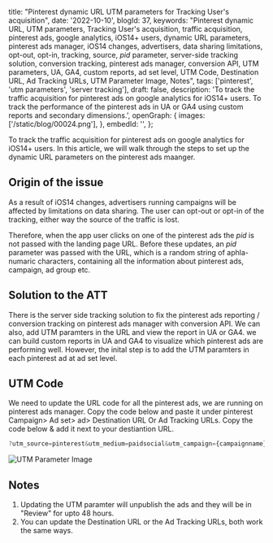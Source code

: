   title: "Pinterest dynamic URL UTM parameters for Tracking User's acquisition",
  date: '2022-10-10',
  blogId: 37,
  keywords:
    "Pinterest dynamic URL, UTM parameters, Tracking User's acquisition, traffic acquisition, pinterest ads, google analytics, iOS14+ users, dynamic URL parameters, pinterest ads manager, iOS14 changes, advertisers, data sharing limitations, opt-out, opt-in, tracking, source, _pid_ parameter, server-side tracking solution, conversion tracking, pinterest ads manager, conversion API, UTM parameters, UA, GA4, custom reports, ad set level, UTM Code, Destination URL, Ad Tracking URLs, UTM Parameter Image, Notes",
  tags: ['pinterest', 'utm parameters', 'server tracking'],
  draft: false,
  description:
    'To track the traffic acquisition for pinterest ads on google analytics for iOS14+ users. To track the performance of the pinterest ads in UA or GA4 using custom reports and secondary dimensions.',
  openGraph: {
    images: ['/static/blog/00024.png'],
  },
  embedId: '',
};

To track the traffic acquisition for pinterest ads on google analytics for iOS14+ users. In this article, we will walk through the steps to set up the dynamic URL parameters on the pinterest ads maanger.

## Origin of the issue

As a result of iOS14 changes, advertisers running campaigns will be affected by limitations on data sharing. The user can opt-out or opt-in of the tracking, either way the source of the traffic is lost.

Therefore, when the app user clicks on one of the pinterest ads the _pid_ is not passed with the landing page URL. Before these updates, an _pid_ parameter was passed with the URL, which is a random string of aphla-numaric characters, containing all the information about pinterest ads, campaign, ad group etc.

## Solution to the ATT

There is the server side tracking solution to fix the pinterest ads reporting / conversion tracking on pinterest ads manager with conversion API. We can also, add UTM paramters in the URL and view the report in UA or GA4. we can build custom reports in UA and GA4 to visualize which pinterest ads are performing well. However, the inital step is to add the UTM paramters in each pinterest ad at ad set level.

## UTM Code

We need to update the URL code for all the pinterest ads, we are running on pinterest ads manager. Copy the code below and paste it under pinterest Campaign> Ad set> ad> Destination URL Or Ad Tracking URLs. Copy the code below & add it next to your destiantion URL.

```javascript
?utm_source=pinterest&utm_medium=paidsocial&utm_campaign={campaignname}&utm_id={campaignid}&utm_term={adgroupname}&utm_content={adid}
```

![UTM Parameter Image](/static/blog/00037_1.png)

## Notes

1. Updating the UTM paramter will unpublish the ads and they will be in "Review" for upto 48 hours.
2. You can update the Destination URL or the Ad Tracking URLs, both work the same ways.
